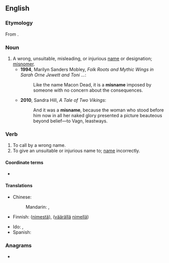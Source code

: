 ==English==

===Etymology===
From {{prefix|mis|name|lang=en}}.

===Noun===
{{en-noun}}

# A wrong, unsuitable, misleading, or injurious [[name]] or designation; [[misnomer]].
#* '''1994''', Marilyn Sanders Mobley, ''Folk Roots and Mythic Wings in Sarah Orne Jewett and Toni ...'':
#*: Like the name Macon Dead, it is a '''misname''' imposed by someone with no concern about the consequences.
#* '''2010''', Sandra Hill, ''A Tale of Two Vikings'':
#*: And it was a '''misname''', because the woman who stood before him now in all her naked glory presented a picture beauteous beyond belief—to Vagn, leastways.

===Verb===
{{en-verb|misnames|misnaming|misnamed|misnamed}}

# To call by a wrong name.
# To give an unsuitable or injurious name to; [[name]] incorrectly.

====Coordinate terms====
* {{l|en|misnomer}}

====Translations====
{{trans-top|name incorrectly}}
* Chinese:
*: Mandarin: {{t|cmn|誤稱|sc=Hani}}, {{t|cmn|误称|tr=wùchēng|sc=Hani}}
* Finnish: {{t+|fi|erehtyä}} ([[nimi|nimestä]]), {{t+|fi|kutsua}} ([[väärä|väärällä]] [[nimi|nimellä]])
{{trans-mid}}
* Ido: {{t+|io|misnomar}}, {{t|io|misnomizar}}
* Spanish: {{t|es|mal llamar}}
{{trans-bottom}}

===Anagrams===
* {{anagrams|en|a=aeimmns|ammines|mismean}}